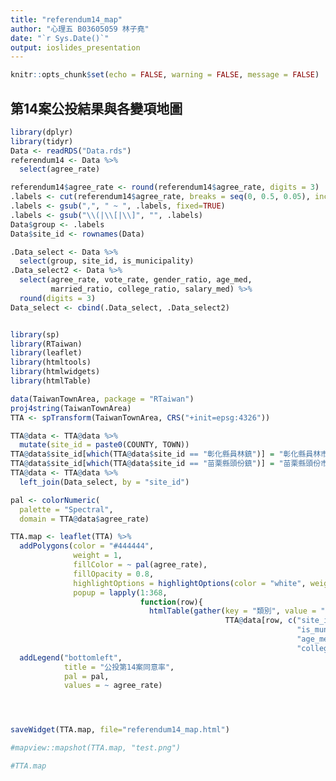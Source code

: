 ```yaml
---
title: "referendum14_map"
author: "心理五 B03605059 林子堯"
date: "`r Sys.Date()`"
output: ioslides_presentation
---
```


```r
knitr::opts_chunk$set(echo = FALSE, warning = FALSE, message = FALSE)
```

## 第14案公投結果與各變項地圖

```r
library(dplyr)
library(tidyr)
Data <- readRDS("Data.rds")
referendum14 <- Data %>% 
  select(agree_rate)

referendum14$agree_rate <- round(referendum14$agree_rate, digits = 3)
.labels <- cut(referendum14$agree_rate, breaks = seq(0, 0.5, 0.05), include.lowest = TRUE)
.labels <- gsub(",", " ~ ", .labels, fixed=TRUE)
.labels <- gsub("\\(|\\[|\\]", "", .labels)
Data$group <- .labels
Data$site_id <- rownames(Data)

.Data_select <- Data %>% 
  select(group, site_id, is_municipality)
.Data_select2 <- Data %>% 
  select(agree_rate, vote_rate, gender_ratio, age_med, 
         married_ratio, college_ratio, salary_med) %>% 
  round(digits = 3)
Data_select <- cbind(.Data_select, .Data_select2)


library(sp)
library(RTaiwan)
library(leaflet)
library(htmltools)
library(htmlwidgets)
library(htmlTable)

data(TaiwanTownArea, package = "RTaiwan")
proj4string(TaiwanTownArea)
TTA <- spTransform(TaiwanTownArea, CRS("+init=epsg:4326"))

TTA@data <- TTA@data %>%
  mutate(site_id = paste0(COUNTY, TOWN))
TTA@data$site_id[which(TTA@data$site_id == "彰化縣員林鎮")] = "彰化縣員林市"
TTA@data$site_id[which(TTA@data$site_id == "苗栗縣頭份鎮")] = "苗栗縣頭份市"
TTA@data <- TTA@data %>%
  left_join(Data_select, by = "site_id")

pal <- colorNumeric(
  palette = "Spectral",
  domain = TTA@data$agree_rate)
```

```r
TTA.map <- leaflet(TTA) %>%
  addPolygons(color = "#444444",
              weight = 1,
              fillColor = ~ pal(agree_rate),
              fillOpacity = 0.8,
              highlightOptions = highlightOptions(color = "white", weight = 2, bringToFront = TRUE),
              popup = lapply(1:368, 
                             function(row){
                               htmlTable(gather(key = "類別", value = "值", 
                                                TTA@data[row, c("site_id", "agree_rate", "vote_rate",
                                                                "is_municipality", "gender_ratio",
                                                                "age_med", "married_ratio",
                                                                "college_ratio", "salary_med")]))})) %>%
  addLegend("bottomleft",
            title = "公投第14案同意率",
            pal = pal,
            values = ~ agree_rate)




saveWidget(TTA.map, file="referendum14_map.html")

#mapview::mapshot(TTA.map, "test.png")

#TTA.map
```
